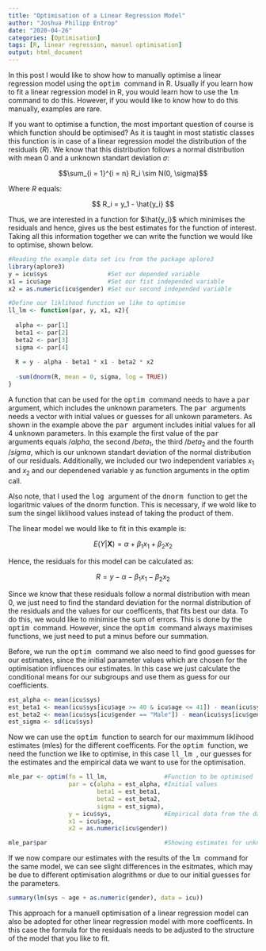 ```yaml
---
title: "Optimisation of a Linear Regression Model"
author: "Joshua Philipp Entrop"
date: "2020-04-26"
categories: [Optimisation]
tags: [R, linear regression, manuel optimisation]
output: html_document
---
```


In this post I would like to show how to manually optimise a linear regression model using the <TT> optim </TT> command in R. Usually if you learn how to fit a linear regression model in R, you would learn how to use the <TT> lm </TT> command to do this. However, if you would like to know how to do this manually, examples are rare.

If you want to optimise a function, the most important question of course is which function should be optimised? As it is taught in most statistic classes this function is in case of a linear regression model the distribution of the residuals ($R$). We know that this distribution follows a normal distribution with mean 0 and a unknown standart deviation $\sigma$:

$$\sum_{i = 1}^{i = n} R_i \sim N(0, \sigma)$$

Where $R$ equals:

$$ R_i = y_1 - \hat{y_i} $$

Thus, we are interested in a function for $\hat{y_i}$ which minimises the residuals and hence, gives us the best estimates for the function of interest. Taking all this information together we can write the function we would like to optimise, shown below.

```r

#Reading the example data set icu from the package aplore3
library(aplore3)
y = icu$sys                 #Set our depended variable
x1 = icu$age                #Set our fist independed variable
x2 = as.numeric(icu$gender) #Set our second independed variable

#Define our liklihood function we like to optimise
ll_lm <- function(par, y, x1, x2){
  
  alpha <- par[1]
  beta1 <- par[2]
  beta2 <- par[3]
  sigma <- par[4]
  
  R = y - alpha - beta1 * x1 - beta2 * x2
  
  -sum(dnorm(R, mean = 0, sigma, log = TRUE))
}

```

A function that can be used for the <TT> optim </TT> command needs to have a <TT> par </TT> argument, which includes the unknown parameters. The <TT> par </TT> arguments needs a vector with initial values or guesses for all unkown parameters. As shown in the example above the <TT> par </TT> argument includes initial values for all 4 unknown parameters. In this example the first value of the <TT> par </TT> arguments equals $/alpha$, the second $/beta_1$, the third $/beta_2$ and the fourth $/sigma$, which is our unknown standart deviation of the normal distribution of our residuals. Additionally, we included our two independent variables $x_1$ and $x_2$ and our dependened variable y as function arguments in the optim call.

Also note, that I used the <TT> log </TT> argument of the <TT> dnorm </TT> function to get the logaritmic values of the dnorm function. This is necessary, if we wold like to sum the singel liklihood values instead of taking the product of them.

The linear model we would like to fit in this example is:

$$ E(Y|\mathbf{X}) = \alpha + \beta_1  x_1 + \beta_2  x_2$$

Hence, the residuals for this model can be calculated as:

$$R = y - \alpha - \beta_1 x_1 - \beta_2 x_2$$

Since we know that these residuals follow a normal distribution with mean 0, we just need to find the standard deviation for the normal distribution of the residuals and the values for our coefficents, that fits best our data. To do this, we would like to minimise the sum of errors. This is done by the <TT> optim </TT>  command. However, since the <TT> optim </TT> command always maximises functions, we just need to put a minus before our summation.

Before, we run the <TT> optim </TT> command we also need to find good guesses for our estimates, since the initial parameter values which are chosen for the optimisation influences our estimates. In this case we just calculate the  conditional means for our subgroups and use them as guess for our coefficients.

```R

est_alpha <- mean(icu$sys)
est_beta1 <- mean(icu$sys[icu$age >= 40 & icu$age <= 41]) - mean(icu$sys[icu$age >= 41 & icu$age <= 52])
est_beta2 <- mean(icu$sys[icu$gender == "Male"]) - mean(icu$sys[icu$gender == "Female"])
est_sigma <- sd(icu$sys)

```

Now we can use the <TT> optim </TT> function to search for our maximmum liklihood estimates (mles) for the different coefficents. For the <TT> optim </TT> function, we need the function we like to optimise, in this case <TT> ll_lm </TT>, our guesses for the estimates and the empirical data we want to use for the optimisation.

```R
mle_par <- optim(fn = ll_lm,                #Function to be optimised
                 par = c(alpha = est_alpha, #Initial values
                         beta1 = est_beta1, 
                         beta2 = est_beta2, 
                         sigma = est_sigma), 
                 y = icu$sys,               #Empirical data from the data set icu
                 x1 = icu$age,
                 x2 = as.numeric(icu$gender))

mle_par$par                                 #Showing estimates for unknown parameters
```

If we now compare our estimates with the results of the <TT> lm </TT> command for the same model, we can see slight differences in the esitmates, which may be due to different optimisation alogrithms or due to our initial guesses for the parameters.

```R
summary(lm(sys ~ age + as.numeric(gender), data = icu))
```

This approach for a manuell optimisation of a linear regression model can also be adopted for other linear regression model with more coefficents. In this case the formula for the residuals needs to be adjusted to the structure of the model that you like to fit.

